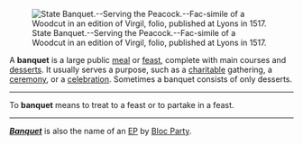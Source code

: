 [[Image:State Banquet Serving the Peacock Fac simile of a Woodcut in an edition of Virgil folio published at Lyons in 1517.png|thumb|right|State Banquet.--Serving the Peacock.--Fac-simile of a Woodcut in an edition of Virgil, folio, published at Lyons in 1517.]]

A '''banquet''' is a large public [[meal]] or [[feast]], complete with main courses and [[dessert]]s.  It usually serves a purpose, such as a [[charity|charitable]] gathering, a [[ceremony]], or a [[celebration (party)|celebration]].  Sometimes a banquet consists of only desserts.

----

To '''banquet''' means to treat to a feast or to partake in a feast.

----

'''''[[Banquet (Bloc Party EP)|Banquet]]''''' is also the name of an [[EP]] by [[Bloc Party]].

{{disambig}}